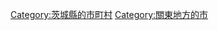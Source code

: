 {{Commonscat|Kitaibaraki, Ibaraki}}
{{Catmore}}

{{DEFAULTSORT:Kitaibaraki}}
[[Category:茨城縣的市町村|Category:茨城縣的市町村]]
[[Category:關東地方的市|Category:關東地方的市]]